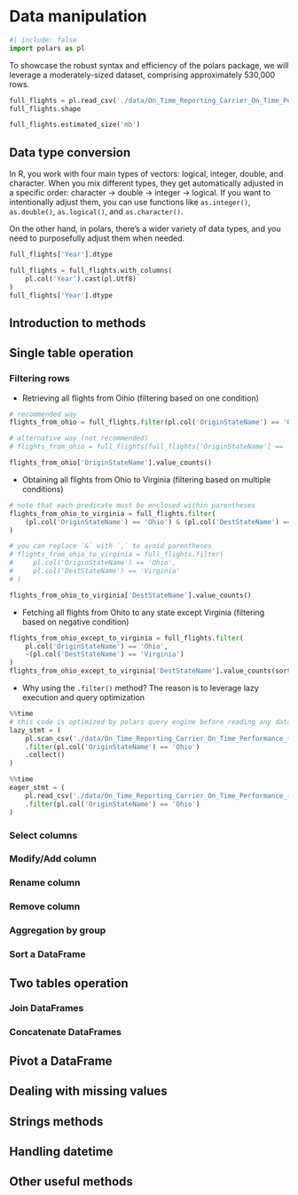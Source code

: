 # Data manipulation

```python
#| include: false
import polars as pl
```

To showcase the robust syntax and efficiency of the polars package, we will leverage a moderately-sized dataset, comprising approximately 530,000 rows.

```python
full_flights = pl.read_csv('./data/On_Time_Reporting_Carrier_On_Time_Performance_(1987_present)_2022_1.csv')
full_flights.shape
```

```python
full_flights.estimated_size('mb')
```

## Data type conversion

In R, you work with four main types of vectors: logical, integer, double, and character. When you mix different types, they get automatically adjusted in a specific order: character → double → integer → logical. If you want to intentionally adjust them, you can use functions like `as.integer()`, `as.double()`, `as.logical()`, and `as.character()`.

On the other hand, in polars, there's a wider variety of data types, and you need to purposefully adjust them when needed.

```python
full_flights['Year'].dtype
```

```python
full_flights = full_flights.with_columns(
    pl.col('Year').cast(pl.Utf8)
)
full_flights['Year'].dtype
```

## Introduction to methods

## Single table operation


### Filtering rows

* Retrieving all flights from Oihio (filtering based on one condition)

```python
# recommended way
flights_from_ohio = full_flights.filter(pl.col('OriginStateName') == 'Ohio')

# alternative way (not recommended)
# flights_from_ohio = full_flights[full_flights['OriginStateName'] == 'Ohio']

flights_from_ohio['OriginStateName'].value_counts()
```

* Obtaining all flights from Ohio to Virginia (filtering based on multiple conditions)

```python
# note that each predicate must be enclosed within parentheses
flights_from_ohio_to_virginia = full_flights.filter(
    (pl.col('OriginStateName') == 'Ohio') & (pl.col('DestStateName') == 'Virginia')
)

# you can replace `&` with `,` to avoid parentheses
# flights_from_ohio_to_virginia = full_flights.filter(
#     pl.col('OriginStateName') == 'Ohio', 
#     pl.col('DestStateName') == 'Virginia'
# )

flights_from_ohio_to_virginia['DestStateName'].value_counts()
```

* Fetching all flights from Ohito to any state except Virginia (filtering based on negative condition)

```python
flights_from_ohio_except_to_virginia = full_flights.filter(
    pl.col('OriginStateName') == 'Ohio', 
    ~(pl.col('DestStateName') == 'Virginia')
)
flights_from_ohio_except_to_virginia['DestStateName'].value_counts(sort=True).head()
```

* Why using the `.filter()` method? The reason is to leverage lazy execution and query optimization

```python
%%time
# this code is optimized by polars query engine before reading any data into memory
lazy_stmt = (
    pl.scan_csv('./data/On_Time_Reporting_Carrier_On_Time_Performance_(1987_present)_2022_1.csv')
    .filter(pl.col('OriginStateName') == 'Ohio')
    .collect()
)
```

```python
%%time
eager_stmt = (
    pl.read_csv('./data/On_Time_Reporting_Carrier_On_Time_Performance_(1987_present)_2022_1.csv')
    .filter(pl.col('OriginStateName') == 'Ohio')
)
```

### Select columns


### Modify/Add column


### Rename column


### Remove column


### Aggregation by group


### Sort a DataFrame

## Two tables operation


### Join DataFrames


### Concatenate DataFrames


## Pivot a DataFrame


## Dealing with missing values


## Strings methods

## Handling datetime

## Other useful methods